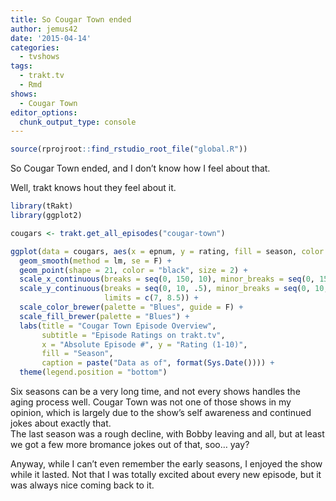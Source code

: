 ```yaml
---
title: So Cougar Town ended
author: jemus42
date: '2015-04-14'
categories:
  - tvshows
tags:
  - trakt.tv
  - Rmd
shows: 
  - Cougar Town
editor_options:
  chunk_output_type: console
---
```


```r
source(rprojroot::find_rstudio_root_file("global.R"))
```

So Cougar Town ended, and I don't know how I feel about that.

Well, trakt knows hout they feel about it.

```r
library(tRakt)
library(ggplot2)

cougars <- trakt.get_all_episodes("cougar-town")

ggplot(data = cougars, aes(x = epnum, y = rating, fill = season, color = season)) +
  geom_smooth(method = lm, se = F) +
  geom_point(shape = 21, color = "black", size = 2) +
  scale_x_continuous(breaks = seq(0, 150, 10), minor_breaks = seq(0, 150, 5)) +
  scale_y_continuous(breaks = seq(0, 10, .5), minor_breaks = seq(0, 10, .1),
                     limits = c(7, 8.5)) +
  scale_color_brewer(palette = "Blues", guide = F) +
  scale_fill_brewer(palette = "Blues") +
  labs(title = "Cougar Town Episode Overview",
       subtitle = "Episode Ratings on trakt.tv",
       x = "Absolute Episode #", y = "Rating (1-10)",
       fill = "Season",
       caption = paste("Data as of", format(Sys.Date()))) +
  theme(legend.position = "bottom")
```


Six seasons can be a very long time, and not every shows handles the aging process well. Cougar Town was not one of those shows in my opinion, which is largely due to the show's self awareness and continued jokes about exactly that.  
The last season was a rough decline, with Bobby leaving and all, but at least we got a few more bromance jokes out of that, soo… yay?  

Anyway, while I can't even remember the early seasons, I enjoyed the show while it lasted. Not that I was totally excited about every new episode, but it was always nice coming back to it. 

